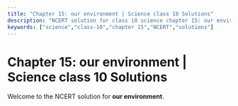 ```yaml
---
title: "Chapter 15: our environment | Science class 10 Solutions"
description: "NCERT solution for class 10 science chapter 15: our environment."
keywords: ["science","class-10","chapter 15","NCERT","solutions"]
---
```


# Chapter 15: our environment | Science class 10 Solutions

Welcome to the NCERT solution for **our environment**.

